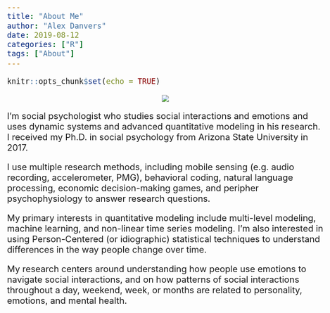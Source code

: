 ```yaml
---
title: "About Me"
author: "Alex Danvers"
date: 2019-08-12
categories: ["R"]
tags: ["About"]
---
```


<style type="text/css">

body{ /* Normal */
      font-size: 20px;
}

</style>

```r
knitr::opts_chunk$set(echo = TRUE)
```

<center>

![](alex-danvers-pic.png)

</center>




I'm social psychologist who studies social interactions and emotions and uses dynamic systems and advanced quantitative modeling in his research. I received my Ph.D. in social psychology from Arizona State University in 2017.

I use multiple research methods, including mobile sensing (e.g. audio recording, accelerometer, PMG), behavioral coding, natural language processing, economic decision-making games, and peripher psychophysiology to answer research questions.

My primary interests in quantitative modeling include multi-level modeling, machine learning, and non-linear time series modeling. I'm also interested in using Person-Centered (or idiographic) statistical techniques to understand differences in the way people change over time.

My research centers around understanding how people use emotions to navigate social interactions, and on how patterns of social interactions throughout a day, weekend, week, or months are related to personality, emotions, and mental health.
